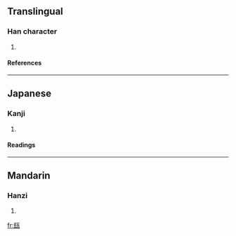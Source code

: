 ==Translingual==
===Han character===
{{Han char|rn=98|rad=瓦|as=07|sn=12|four=|canj=尸戈一女弓 (SIMVN)}}
# {{defn|Han|sort=瓦07}}
====References====
{{Han ref|kx=0749.230|dkj=21509|dj=1158.050|hdz=21425.070|uh=74FA|ud=29946}}

----
==Japanese==
===Kanji===
{{ja-kanji|grade=|rs=瓦07}}
# {{defn|Japanese}} 
====Readings====
{{ja-readings|on=[[ちょう]] (chō), [[じょう]] (jō)|kun=[[かめ]] (kame)|nanori=}}

----
==Mandarin==
===Hanzi===
{{cmn-hanzi|pin=[[cháng]] ([[chang2]])|wg=ch'ang<sup>2</sup>}}
# {{defn|Mandarin}}

[[fr:瓺]]